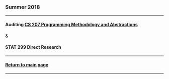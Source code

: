 ### Summer 2018

***

<h4>Auditing [CS 207 Programming Methodology and Abstractions](http://mynameislaure.github.io/current/my_notes.html)</h4>

&

<h4>STAT 299 Direct Research</h4>

***

<h4>[Return to main page](http://mynameislaure.github.io)</h4>

***